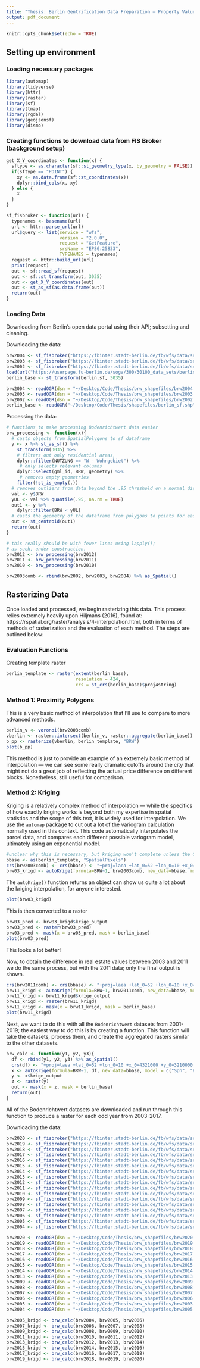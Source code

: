 ```yaml
---
title: "Thesis: Berlin Gentrification Data Preparation — Property Value Data"
output: pdf_document
---
```


```r
knitr::opts_chunk$set(echo = TRUE)
```

## Setting up environment

### Loading necessary packages
```r
library(automap)
library(tidyverse)
library(httr)
library(raster)
library(sf)
library(tmap)
library(rgdal)
library(geojsonsf)
library(dismo)
```

### Creating functions to download data from FIS Broker (background setup)
```r
get_X_Y_coordinates <- function(x) {
  sftype <- as.character(sf::st_geometry_type(x, by_geometry = FALSE))
  if(sftype == "POINT") {
    xy <- as.data.frame(sf::st_coordinates(x))
    dplyr::bind_cols(x, xy)
  } else {
    x
  }
}

sf_fisbroker <- function(url) {
  typenames <- basename(url)
  url <- httr::parse_url(url)
  url$query <- list(service = "wfs",
                    version = "2.0.0",
                    request = "GetFeature",
                    srsName = "EPSG:25833",
                    TYPENAMES = typenames)
  request <- httr::build_url(url)
  print(request)
  out <- sf::read_sf(request)
  out <- sf::st_transform(out, 3035)
  out <- get_X_Y_coordinates(out)
  out <- st_as_sf(as.data.frame(out))
  return(out)
}
```

### Loading Data

Downloading from Berlin's open data portal using their API; subsetting and cleaning.

Downloading the data: 
```r
brw2004 <- sf_fisbroker("https://fbinter.stadt-berlin.de/fb/wfs/data/senstadt/s_brw_2004")
brw2003 <- sf_fisbroker("https://fbinter.stadt-berlin.de/fb/wfs/data/senstadt/s_brw_2003") 
brw2002 <- sf_fisbroker("https://fbinter.stadt-berlin.de/fb/wfs/data/senstadt/s_brw_2002")
load(url("https://userpage.fu-berlin.de/soga/300/30100_data_sets/berlin_district.RData"))
berlin_base <- st_transform(berlin.sf, 3035)
```

```r
brw2004 <- readOGR(dsn = "~/Desktop/Code/Thesis/brw_shapefiles/brw2004.shp")
brw2003 <- readOGR(dsn = "~/Desktop/Code/Thesis/brw_shapefiles/brw2003.shp")
brw2002 <- readOGR(dsn = "~/Desktop/Code/Thesis/brw_shapefiles/brw2002.shp")
berlin_base <- readOGR("~/Desktop/Code/Thesis/shapefiles/berlin_sf.shp")
```

Processing the data: 
```r
# functions to make processing Bodenrichtwert data easier
brw_processing <- function(x){
  # casts objects from SpatialPolygons to sf dataframe
  y <- x %>% st_as_sf() %>%
    st_transform(3035) %>%
    # filters out only residential areas,
    dplyr::filter(NUTZUNG == "W - Wohngebiet") %>%
     # only selects relevant columns
    dplyr::select(gml_id, BRW, geometry) %>%
     # removes empty geometries
    filter(!st_is_empty(.))
  # removes outliers from data beyond the .95 threshold on a normal distribution
  val <- y$BRW
  yUL <- val %>% quantile(.95, na.rm = TRUE)
  out1 <- y %>%
    dplyr::filter(BRW < yUL)
  # casts the geometry of the dataframe from polygons to points for easier interpolation
  out <- st_centroid(out1)
  return(out)
}

# this really should be with fewer lines using lapply();
# as such, under construction.
brw2012 <- brw_processing(brw2012)
brw2011 <- brw_processing(brw2011)
brw2010 <- brw_processing(brw2010)

brw2003comb <- rbind(brw2002, brw2003, brw2004) %>% as_Spatial()
```

## Rasterizing Data

Once loaded and processed, we begin rasterizing this data. This process relies extremely heavily upon Hiljmans (2016), found at: https://rspatial.org/raster/analysis/4-interpolation.html, both in terms of methods of rasterization and the evaluation of each method. The steps are outlined below: 

### Evaluation Functions
Creating template raster
```r
berlin_template <- raster(extent(berlin_base), 
                          resolution = 424, 
                          crs = st_crs(berlin_base)$proj4string)
```

### Method 1: Proximity Polygons

This is a very basic method of interpolation that I'll use to compare to more advanced methods.
```r
berlin_v <- voronoi(brw2003comb)
vberlin <- raster::intersect(berlin_v, raster::aggregate(berlin_base))
b_pp <- rasterize(vberlin, berlin_template, "BRW")
plot(b_pp)
```
This method is just to provide an example of an extremely basic method of interpolation — we can see some really dramatic cutoffs around the city that might not do a great job of reflecting the actual price difference on different blocks. Nonetheless, still useful for comparison. 

### Method 2: Kriging

Kriging is a relatively complex method of interpolation — while the specifics of how exactly kriging works is beyond both my expertise in spatial statistics and the scope of this text, it is widely used for interpolation. We use the `automap` package to cut out a lot of the variogram calculation normally used in this context.  This code automatically interpolates the parcel data, and compares each different possible variogram model, ultimately using an exponential model. 

```r
#unclear why this is necessary, but kriging won't complete unless the CRSs are reassigned. 
bbase <- as(berlin_template, "SpatialPixels")
crs(brw2003comb) <- crs(bbase) <- "+proj=laea +lat_0=52 +lon_0=10 +x_0=4321000 +y_0=3210000 +ellps=GRS80 +units=m +no_defs"
brw03_krigd <- autoKrige(formula=BRW~1, brw2003comb, new_data=bbase, model = c("Sph", "Exp", "Gau", "Ste", "Nug"))
```

The `autoKrige()` function returns an object can show us quite a lot about the kriging interpolation, for anyone interested.  

```r
plot(brw03_krigd)
```

This is then converted to a raster
```r
brw03_pred <- brw03_krigd$krige_output
brw03_pred <- raster(brw03_pred)
brw03_pred <- mask(x = brw03_pred, mask = berlin_base)
plot(brw03_pred)
```
This looks a lot better! 

Now, to obtain the difference in real estate values between 2003 and 2011 we do the same process, but with the 2011 data; only the final output is shown. 

```r
crs(brw2011comb) <- crs(bbase) <- "+proj=laea +lat_0=52 +lon_0=10 +x_0=4321000 +y_0=3210000 +ellps=GRS80 +units=m +no_defs"
brw11_krigd <- autoKrige(formula=BRW~1, brw2011comb, new_data=bbase, model = c("Sph", "Exp", "Gau", "Ste", "Nug"))
brw11_krigd <- brw11_krigd$krige_output
brw11_krigd <- raster(brw11_krigd)
brw11_krigd <- mask(x = brw11_krigd, mask = berlin_base)
plot(brw11_krigd)
```

Next, we want to do this with all the `Bodenrichtwert` datasets from 2001-2019; the easiest way to do this is by creating a function. This function will take the datasets, process them, and create the aggregated rasters similar to the other datasets. 

```r
brw_calc <- function(y1, y2, y3){
  df <- rbind(y1, y2, y3) %>% as_Spatial()
  crs(df) <- "+proj=laea +lat_0=52 +lon_0=10 +x_0=4321000 +y_0=3210000 +ellps=GRS80 +units=m +no_defs"
  x <- autoKrige(formula=BRW~1, df, new_data=bbase, model = c("Sph", "Exp", "Gau", "Ste", "Nug"))
  y <- x$krige_output
  z <- raster(y)
  out <- mask(x = z, mask = berlin_base)
  return(out)
}
```

All of the Bodenrichtwert datasets are downloaded and run through this function to produce a raster for each odd year from 2003-2017. 

Downloading the data: 
```r
brw2020 <- sf_fisbroker("https://fbinter.stadt-berlin.de/fb/wfs/data/senstadt/s_brw_2020") %>% brw_processing()
brw2019 <- sf_fisbroker("https://fbinter.stadt-berlin.de/fb/wfs/data/senstadt/s_brw_2019") %>% brw_processing()
brw2018 <- sf_fisbroker("https://fbinter.stadt-berlin.de/fb/wfs/data/senstadt/s_brw_2018") %>% brw_processing()
brw2017 <- sf_fisbroker("https://fbinter.stadt-berlin.de/fb/wfs/data/senstadt/s_brw_2017") %>% brw_processing()
brw2016 <- sf_fisbroker("https://fbinter.stadt-berlin.de/fb/wfs/data/senstadt/s_brw_2016") %>% brw_processing()
brw2015 <- sf_fisbroker("https://fbinter.stadt-berlin.de/fb/wfs/data/senstadt/s_brw_2015") %>% brw_processing()
brw2014 <- sf_fisbroker("https://fbinter.stadt-berlin.de/fb/wfs/data/senstadt/s_brw_2014") %>% brw_processing()
brw2013 <- sf_fisbroker("https://fbinter.stadt-berlin.de/fb/wfs/data/senstadt/s_brw_2013") %>% brw_processing()
brw2012 <- sf_fisbroker("https://fbinter.stadt-berlin.de/fb/wfs/data/senstadt/s_brw_2012") %>% brw_processing()
brw2011 <- sf_fisbroker("https://fbinter.stadt-berlin.de/fb/wfs/data/senstadt/s_brw_2011") %>% brw_processing()
brw2010 <- sf_fisbroker("https://fbinter.stadt-berlin.de/fb/wfs/data/senstadt/s_brw_2010") %>% brw_processing()
brw2009 <- sf_fisbroker("https://fbinter.stadt-berlin.de/fb/wfs/data/senstadt/s_brw_2009") %>% brw_processing()
brw2008 <- sf_fisbroker("https://fbinter.stadt-berlin.de/fb/wfs/data/senstadt/s_brw_2008") %>% brw_processing()
brw2007 <- sf_fisbroker("https://fbinter.stadt-berlin.de/fb/wfs/data/senstadt/s_brw_2007") %>% brw_processing()
brw2006 <- sf_fisbroker("https://fbinter.stadt-berlin.de/fb/wfs/data/senstadt/s_brw_2006") %>% brw_processing()
brw2005 <- sf_fisbroker("https://fbinter.stadt-berlin.de/fb/wfs/data/senstadt/s_brw_2005") %>% brw_processing()
brw2004 <- sf_fisbroker("https://fbinter.stadt-berlin.de/fb/wfs/data/senstadt/s_brw_2004") %>% brw_processing()
```

```r
brw2020 <- readOGR(dsn = "~/Desktop/Code/Thesis/brw_shapefiles/brw2020.shp") 
brw2019 <- readOGR(dsn = "~/Desktop/Code/Thesis/brw_shapefiles/brw2019.shp") 
brw2018 <- readOGR(dsn = "~/Desktop/Code/Thesis/brw_shapefiles/brw2018.shp") 
brw2017 <- readOGR(dsn = "~/Desktop/Code/Thesis/brw_shapefiles/brw2017.shp") 
brw2016 <- readOGR(dsn = "~/Desktop/Code/Thesis/brw_shapefiles/brw2016.shp") 
brw2015 <- readOGR(dsn = "~/Desktop/Code/Thesis/brw_shapefiles/brw2015.shp") 
brw2014 <- readOGR(dsn = "~/Desktop/Code/Thesis/brw_shapefiles/brw2014.shp") 
brw2013 <- readOGR(dsn = "~/Desktop/Code/Thesis/brw_shapefiles/brw2013.shp") 
brw2009 <- readOGR(dsn = "~/Desktop/Code/Thesis/brw_shapefiles/brw2009.shp") 
brw2008 <- readOGR(dsn = "~/Desktop/Code/Thesis/brw_shapefiles/brw2008.shp")
brw2007 <- readOGR(dsn = "~/Desktop/Code/Thesis/brw_shapefiles/brw2007.shp")
brw2006 <- readOGR(dsn = "~/Desktop/Code/Thesis/brw_shapefiles/brw2006.shp")
brw2005 <- readOGR(dsn = "~/Desktop/Code/Thesis/brw_shapefiles/brw2003.shp")
brw2004 <- readOGR(dsn = "~/Desktop/Code/Thesis/brw_shapefiles/brw2005.shp")
```

```r
brw2005_krigd <- brw_calc(brw2004, brw2005, brw2006)
brw2007_krigd <- brw_calc(brw2006, brw2007, brw2008)
brw2009_krigd <- brw_calc(brw2008, brw2009, brw2010)
brw2011_krigd <- brw_calc(brw2010, brw2011, brw2012)
brw2013_krigd <- brw_calc(brw2012, brw2013, brw2014)
brw2015_krigd <- brw_calc(brw2014, brw2015, brw2016)
brw2017_krigd <- brw_calc(brw2016, brw2017, brw2018)
brw2019_krigd <- brw_calc(brw2018, brw2019, brw2020)
```




